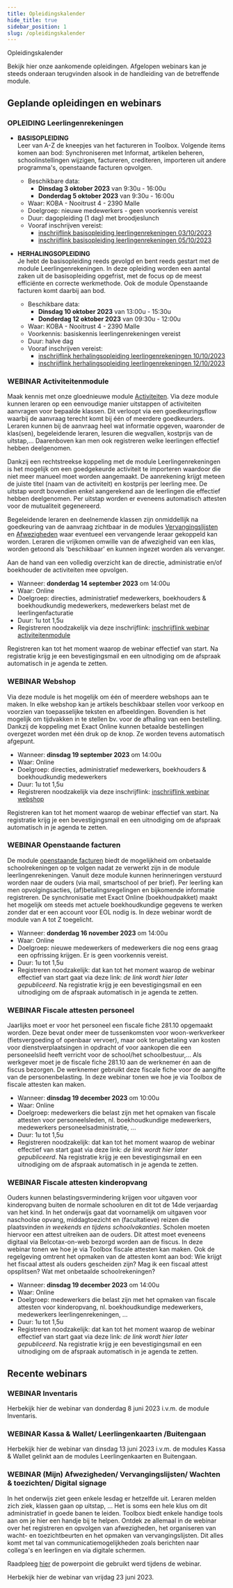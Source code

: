 ```yaml
---
title: Opleidingskalender
hide_title: true 
sidebar_position: 1
slug: /opleidingskalender
---
```


<ImageTitle img="calendar.png">Opleidingskalender</ImageTitle>

Bekijk hier onze aankomende opleidingen. 
Afgelopen webinars kan je steeds onderaan terugvinden alsook in de handleiding van de betreffende module. 

## Geplande opleidingen en webinars

### OPLEIDING Leerlingenrekeningen

- **BASISOPLEIDING** <br/>
   Leer van A-Z de kneepjes van het factureren in Toolbox. Volgende items komen aan bod: Synchroniseren met Informat, artikelen beheren, schoolinstellingen wijzigen, factureren, crediteren, importeren uit andere programma's, openstaande facturen opvolgen.
    - Beschikbare data: 
        - **Dinsdag 3 oktober 2023** van 9:30u - 16:00u
        - **Donderdag 5 oktober 2023** van 9:30u - 16:00u
    - Waar: KOBA - Nooitrust 4 - 2390 Malle
    - Doelgroep: nieuwe medewerkers - geen voorkennis vereist
    - Duur: dagopleiding (1 dag) met broodjeslunch
    - Vooraf inschrijven vereist: 
        - [inschrijflink basisopleiding leerlingenrekeningen 03/10/2023](https://www.kobavzw.be/events_subscription.php?EVENT_KEY=K?934AB$1692173423M?Q3243712961) 
        - [inschrijflink basisopleiding leerlingenrekeningen 05/10/2023](https://www.kobavzw.be/events_subscription.php?EVENT_KEY=K?934AB$1692177815M?Q5187712961)

- **HERHALINGSOPLEIDING** <br/>
    Je hebt de basisopleiding reeds gevolgd en bent reeds gestart met de module Leerlingenrekeningen. In deze opleiding worden een aantal zaken uit de basisopleiding opgefrist, met de focus op de meest efficiënte en correcte werkmethode. Ook de module Openstaande facturen komt daarbij aan bod. 
    - Beschikbare data: 
        - **Dinsdag 10 oktober 2023** van 13:00u - 15:30u
        - **Donderdag 12 oktober 2023** van 09:30u - 12:00u
    - Waar: KOBA - Nooitrust 4 - 2390 Malle
    - Voorkennis: basiskennis leerlingenrekeningen vereist
    - Duur: halve dag 
    - Vooraf inschrijven vereist: 
        - [inschrijflink herhalingsopleiding leerlingenrekeningen 10/10/2023](https://www.kobavzw.be/events_subscription.php?EVENT_KEY=K?934AB$1692178181M?Q1818712961)
        - [inschrijflink herhalingsopleiding leerlingenrekeningen 12/10/2023](https://www.kobavzw.be/events_subscription.php?EVENT_KEY=K?934AB$1692178261M?Q1628712961)

### WEBINAR Activiteitenmodule

Maak kennis met onze gloednieuwe module [Activiteiten](/activiteiten). Via deze module kunnen leraren op een eenvoudige manier uitstappen of activiteiten aanvragen voor bepaalde klassen. Dit verloopt via een goedkeuringsflow waarbij de aanvraag terecht komt bij één of meerdere goedkeurders. Leraren kunnen bij de aanvraag heel wat informatie opgeven, waaronder de klas(sen), begeleidende leraren, lesuren die wegvallen, kostprijs van de uitstap,... Daarenboven kan men ook registreren welke leerlingen effectief hebben deelgenomen. 

Dankzij een rechtstreekse koppeling met de module Leerlingenrekeningen is het mogelijk om een goedgekeurde activiteit te importeren waardoor die niet meer manueel moet worden aangemaakt. De aanrekening krijgt meteen de juiste titel (naam van de activiteit) en kostprijs per leerling mee. De uitstap wordt bovendien enkel aangerekend aan de leerlingen die effectief hebben deelgenomen. Per uitstap worden er eveneens automatisch attesten voor de mutualiteit gegenereerd. 

Begeleidende leraren en deelnemende klassen zijn onmiddellijk na goedkeuring van de aanvraag zichtbaar in de modules [Vervangingslijsten](/vervangingslijsten) en [Afwezigheden](/afwezigheden/afwezigheden/) waar eventueel een vervangende leraar gekoppeld kan worden. Leraren die vrijkomen omwille van de afwezigheid van een klas, worden getoond als 'beschikbaar' en kunnen ingezet worden als vervanger. 

Aan de hand van een volledig overzicht kan de directie, administratie en/of boekhouder de activiteiten mee opvolgen.

- Wanneer: **donderdag 14 september 2023** om 14:00u
- Waar: Online
- Doelgroep: directies, administratief medewerkers, boekhouders & boekhoudkundig medewerkers, medewerkers belast met de leerlingenfacturatie
- Duur: 1u tot 1,5u
- Registreren noodzakelijk via deze inschrijflink: [inschrijflink webinar activiteitenmodule](https://events.teams.microsoft.com/event/877f3640-59bf-4fde-9efb-9d17c6133aa4@1e34ee9c-f746-42e1-8f41-f79f0a6a678d)

Registreren kan tot het moment waarop de webinar effectief van start. Na registratie krijg je een bevestigingsmail en een uitnodiging om de afspraak automatisch in je agenda te zetten. 

### WEBINAR Webshop 

Via deze module is het mogelijk om één of meerdere webshops aan te maken. In elke webshop kan je artikels beschikbaar stellen voor verkoop en voorzien van toepasselijke teksten en afbeeldingen. Bovendien is het mogelijk om tijdvakken in te stellen bv. voor de afhaling van een bestelling. Dankzij de koppeling met Exact Online kunnen betaalde bestellingen overgezet worden met één druk op de knop. Ze worden tevens automatisch afgepunt.

- Wanneer: **dinsdag 19 september 2023** om 14:00u
- Waar: Online
- Doelgroep: directies, administratief medewerkers, boekhouders & boekhoudkundig medewerkers
- Duur: 1u tot 1,5u
- Registreren noodzakelijk via deze inschrijflink: [inschrijflink webinar webshop](https://events.teams.microsoft.com/event/33ef82df-9cac-4c8f-870f-f6ef6d1c6787@1e34ee9c-f746-42e1-8f41-f79f0a6a678d)

Registreren kan tot het moment waarop de webinar effectief van start. Na registratie krijg je een bevestigingsmail en een uitnodiging om de afspraak automatisch in je agenda te zetten. 

### WEBINAR Openstaande facturen

De module [openstaande facturen](/openstaande_facturen) biedt de mogelijkheid om onbetaalde schoolrekeningen op te volgen nadat ze verwerkt zijn in de module leerlingenrekeningen. Vanuit deze module kunnen herinneringen verstuurd worden naar de ouders (via mail, smartschool of per brief). Per leerling kan men opvolgingsacties, (af)betalingsregelingen en bijkomende informatie registreren. De synchronisatie met Exact Online (boekhoudpakket) maakt het mogelijk om steeds met actuele boekhoudkundige gegevens te werken zonder dat er een account voor EOL nodig is. In deze webinar wordt de module van A tot Z toegelicht. 

- Wanneer: **donderdag 16 november 2023** om 14:00u
- Waar: Online
- Doelgroep: nieuwe medewerkers of medewerkers die nog eens graag een opfrissing krijgen. Er is geen voorkennis vereist.
- Duur: 1u tot 1,5u
- Registreren noodzakelijk: dat kan tot het moment waarop de webinar effectief van start gaat via deze link: *de link wordt hier later gepubliceerd*. Na registratie krijg je een bevestigingsmail en een uitnodiging om de afspraak automatisch in je agenda te zetten. 

### WEBINAR Fiscale attesten personeel 
Jaarlijks moet er voor het personeel een fiscale fiche 281.10 opgemaakt worden. Deze bevat onder meer de tussenkomsten voor woon-werkverkeer (fietsvergoeding of openbaar vervoer), maar ook terugbetaling van kosten voor dienstverplaatsingen in opdracht of voor aankopen die een personeelslid heeft verricht voor de school/het schoolbestuur,... Als werkgever moet je de fiscale fiche 281.10 aan de werknemer én aan de fiscus bezorgen. De werknemer gebruikt deze fiscale fiche voor de aangifte van de personenbelasting. In deze webinar tonen we hoe je via Toolbox de fiscale attesten kan maken.

- Wanneer: **dinsdag 19 december 2023** om 10:00u
- Waar: Online
- Doelgroep: medewerkers die belast zijn met het opmaken van fiscale attesten voor personeelsleden, nl. boekhoudkundige medewerkers, medewerkers personeelsadministratie, ...
- Duur: 1u tot 1,5u
- Registreren noodzakelijk: dat kan tot het moment waarop de webinar effectief van start gaat via deze link: *de link wordt hier later gepubliceerd*. Na registratie krijg je een bevestigingsmail en een uitnodiging om de afspraak automatisch in je agenda te zetten. 

### WEBINAR Fiscale attesten kinderopvang
Ouders kunnen belastingsvermindering krijgen voor uitgaven voor kinderopvang buiten de normale schooluren en dit tot de 14de verjaardag van het kind. In het onderwijs gaat dat voornamelijk om uitgaven voor naschoolse opvang, middagtoezicht en (facultatieve) reizen die plaatsvinden *in weekends en tijdens schoolvakanties*. Scholen moeten hiervoor een attest uitreiken aan de ouders. Dit attest moet eveneens digitaal via Belcotax-on-web bezorgd worden aan de fiscus. In deze webinar tonen we hoe je via Toolbox fiscale attesten kan maken. Ook de regelgeving omtrent het opmaken van de attesten komt aan bod: Wie krijgt het fiscaal attest als ouders gescheiden zijn? Mag ik een fiscaal attest opsplitsen? Wat met onbetaalde schoolrekeningen? 

- Wanneer: **dinsdag 19 december 2023** om 14:00u
- Waar: Online
- Doelgroep: medewerkers die belast zijn met het opmaken van fiscale attesten voor kinderopvang, nl. boekhoudkundige medewerkers, medewerkers leerlingenrekeningen, ...
- Duur: 1u tot 1,5u
- Registreren noodzakelijk: dat kan tot het moment waarop de webinar effectief van start gaat via deze link: *de link wordt hier later gepubliceerd*. Na registratie krijg je een bevestigingsmail en een uitnodiging om de afspraak automatisch in je agenda te zetten. 

## Recente webinars

### WEBINAR Inventaris

Herbekijk hier de webinar van donderdag 8 juni 2023 i.v.m. de module Inventaris.

<Youtube url="https://www.youtube.com/embed/BvTgHH81QKk" />

 
### WEBINAR Kassa & Wallet/ Leerlingenkaarten /Buitengaan

Herbekijk hier de webinar van dinsdag 13 juni 2023 i.v.m. de modules Kassa & Wallet gelinkt aan de modules Leerlingenkaarten en Buitengaan. 

<Youtube url="https://www.youtube.com/embed/iA7ukwVDmls" />

### WEBINAR (Mijn) Afwezigheden/ Vervangingslijsten/ Wachten & toezichten/ Digital signage

In het onderwijs ziet geen enkele lesdag er hetzelfde uit. Leraren melden zich ziek, klassen gaan op uitstap, ... Het is soms een hele klus om dit administratief in goede banen te leiden. Toolbox biedt enkele handige tools aan om je hier een handje bij te helpen. Ontdek ze allemaal in de webinar over het registreren en opvolgen van afwezigheden, het organiseren van wacht- en toezichtbeurten en het opmaken van vervangingslijsten. Dit alles komt met tal van communicatiemogelijkheden zoals berichten naar collega's en leerlingen en via digitale schermen. 

Raadpleeg [hier](powerpoint_afwezigheden.pdf) de powerpoint die gebruikt werd tijdens de webinar. 

Herbekijk hier de webinar van vrijdag 23 juni 2023.

<Youtube url="https://www.youtube.com/embed/vxjhXLlep_w" />


